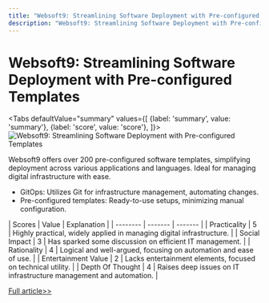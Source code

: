 ```yaml
---
title: "Websoft9: Streamlining Software Deployment with Pre-configured Templates"
description: "Websoft9: Streamlining Software Deployment with Pre-configured Templates"
---
```



# Websoft9: Streamlining Software Deployment with Pre-configured Templates


<Tabs
	defaultValue="summary"
	values={[
	{label: 'summary', value: 'summary'},
	{label: 'score', value: 'score'},
]}>
<TabItem value="summary">
<img
  src="https://image.informedainews.com/2024/06/08/To-eqP-1717825174-0.jpg"
  alt="Websoft9: Streamlining Software Deployment with Pre-configured Templates"
/>



Websoft9 offers over 200 pre-configured software templates, simplifying deployment across various applications and languages. Ideal for managing digital infrastructure with ease.

* GitOps: Utilizes Git for infrastructure management, automating changes.
* Pre-configured templates: Ready-to-use setups, minimizing manual configuration.
</TabItem>
<TabItem value="score">
	| Scores     | Value   | Explanation |
	| -------- | ------- | ------- |
	| Practicality  | 5    | Highly practical, widely applied in managing digital infrastructure.    |
	| Social Impact | 3     | Has sparked some discussion on efficient IT management.    |
	| Rationality    | 4    | Logical and well-argued, focusing on automation and ease of use.    |
	| Entertainment Value    | 2    | Lacks entertainment elements, focused on technical utility.    |
	| Depth Of Thought    | 4    | Raises deep issues on IT infrastructure management and automation.    |
</TabItem>
</Tabs>

[Full article>>](https://github.com/ruanyf/weekly/issues/4597)

